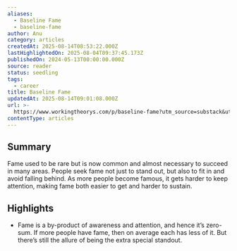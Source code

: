 ```yaml
---
aliases:
  - Baseline Fame
  - baseline-fame
author: Anu
category: articles
createdAt: 2025-08-14T08:53:22.000Z
lastHighlightedOn: 2025-08-04T09:37:45.173Z
publishedOn: 2024-05-13T00:00:00.000Z
source: reader
status: seedling
tags:
  - career
title: Baseline Fame
updatedAt: 2025-08-14T09:01:08.000Z
url: >-
  https://www.workingtheorys.com/p/baseline-fame?utm_source=substack&utm_medium=email&__readwiseLocation=
contentType: articles
---
```

## Summary

Fame used to be rare but is now common and almost necessary to succeed in many areas. People seek fame not just to stand out, but also to fit in and avoid falling behind. As more people become famous, it gets harder to keep attention, making fame both easier to get and harder to sustain.

## Highlights

- Fame is a by-product of awareness and attention, and hence it’s zero-sum.
  If more people have fame, then on average each has less of it. But there’s still the allure of being the extra special standout.
